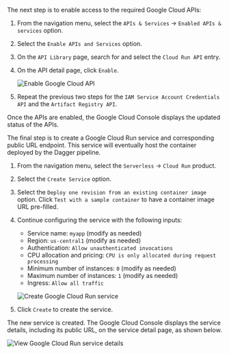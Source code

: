 The next step is to enable access to the required Google Cloud APIs:

1. From the navigation menu, select the `APIs & Services` -> `Enabled APIs & services` option.
1. Select the `Enable APIs and Services` option.
1. On the `API Library` page, search for and select the `Cloud Run API` entry.
1. On the API detail page, click `Enable`.

    ![Enable Google Cloud API](/img/current_docs/common/guides/enable-gcloud-api.png)

1. Repeat the previous two steps for the `IAM Service Account Credentials API` and the `Artifact Registry API`.

Once the APIs are enabled, the Google Cloud Console displays the updated status of the APIs.

The final step is to create a Google Cloud Run service and corresponding public URL endpoint. This service will eventually host the container deployed by the Dagger pipeline.

1. From the navigation menu, select the `Serverless` -> `Cloud Run` product.
1. Select the `Create Service` option.
1. Select the `Deploy one revision from an existing container image` option. Click `Test with a sample container` to have a container image URL pre-filled.
1. Continue configuring the service with the following inputs:

    - Service name: `myapp` (modify as needed)
    - Region: `us-central1` (modify as needed)
    - Authentication: `Allow unauthenticated invocations`
    - CPU allocation and pricing: `CPU is only allocated during request processing`
    - Minimum number of instances: `0` (modify as needed)
    - Maximum number of instances: `1` (modify as needed)
    - Ingress: `Allow all traffic`

    ![Create Google Cloud Run service](/img/current_docs/common/guides/create-gcloud-run-service.png)

1. Click `Create` to create the service.

The new service is created. The Google Cloud Console displays the service details, including its public URL, on the service detail page, as shown below.

![View Google Cloud Run service details](/img/current_docs/common/guides/view-gcloud-run-service.png)
